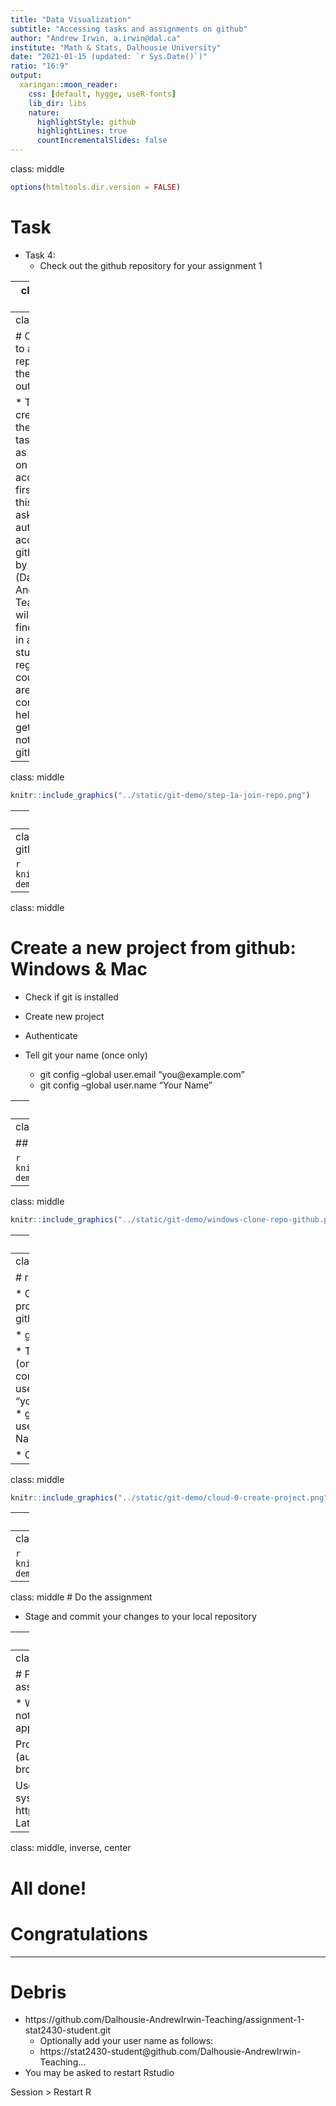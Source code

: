 ```yaml
---
title: "Data Visualization"
subtitle: "Accessing tasks and assignments on github"
author: "Andrew Irwin, a.irwin@dal.ca"
institute: "Math & Stats, Dalhousie University"
date: "2021-01-15 (updated: `r Sys.Date()`)"
ratio: "16:9"
output:
  xaringan::moon_reader:
    css: [default, hygge, useR-fonts]
    lib_dir: libs
    nature:
      highlightStyle: github
      highlightLines: true
      countIncrementalSlides: false
---
```

class: middle

```r
options(htmltools.dir.version = FALSE)
```

# Task

* Task 4: 
  * Check out the github repository for your assignment 1

---
class: middle, inverse

# Steps

* Click the link to access the repository on the detailed outline

* Copy the link provided by github
  
* Create a new R project from github repo

* Do the assignment
  
* Push the changes to github

---
class: middle

# Click the link to access the repository on the detailed outline

  * This will create a copy of the task/assignment as a repository on your github account
  * The first time you do this, you may be asked to authorize access to your github account by the course (Dalhousie-AndrewIrwin-Teaching)
  * You will be asked to find your name in a list of students registered in the course. If you are not listed, contact me for help
  * You will get an email notification from github

---
class: middle

```r
knitr::include_graphics("../static/git-demo/step-1a-join-repo.png")
```

---
class: middle

```r
knitr::include_graphics("../static/git-demo/step-1b-accepted-repo.png")
```

---
class: middle
# Copy the link provided by github

```r
knitr::include_graphics("../static/git-demo/step-2a-get-repo-url.png")
```

---
class: middle

# Create a new project from github: Windows & Mac
  
* Check if git is installed

* Create new project

* Authenticate

* Tell git your name (once only)
  * git config --global user.email "you@example.com"
  * git config --global user.name "Your Name"
 
---
class: middle

## Check git is installed

```r
knitr::include_graphics("../static/git-demo/windows-git-not-installed.png")
```

Go back to Syllabus or Lesson 3: Version Control for instructions.

---
class: middle

## Check git is installed

```r
knitr::include_graphics("../static/git-demo/windows-git-success.png")
```

---
class: middle

```r
knitr::include_graphics("../static/git-demo/windows-clone-repo-github.png")
```

---
class: middle

```r
knitr::include_graphics("../static/git-demo/windows-ready-to-go.png")
```

---
class: middle

# rstudio.cloud

* Create new project (not from github)

* git clone <paste link from github>

* Tell git your name (once only)
  * git config --global user.email "you@example.com"
  * git config --global user.name "Your Name"

* Open new project

---
class: middle

```r
knitr::include_graphics("../static/git-demo/cloud-0-create-project.png")
```

---
class: middle

```r
knitr::include_graphics("../static/git-demo/cloud-1-clone.png")
```

---
class: middle

```r
knitr::include_graphics("../static/git-demo/cloud-2-finished.png")
```


---
class: middle
# Do the assignment

* Stage and commit your changes to your local repository

---
class: middle

# Push the changes to github
  
* You may get a warning email about password authentication being discontinued later this year
* You can switch to an alternative authentication method, but there is no hurry

---
class: middle

# Pull my changes to get your assessment

* Wait a few days! (I will send a notification email.)
* Grades will also appear on Brightspace
  
  

Prompt to "sign in with your browser" (authorize credential manager from browser)



Use PAT (personal access token) system.
https://github.com/settings/tokens/new
Later

---
class: middle, inverse, center

# All done!

# Congratulations

---
# Debris

  * https://github.com/Dalhousie-AndrewIrwin-Teaching/assignment-1-stat2430-student.git
    * Optionally add your user name as follows:
    * https://stat2430-student@github.com/Dalhousie-AndrewIrwin-Teaching...

  * You may be asked to restart Rstudio


Session > Restart R
